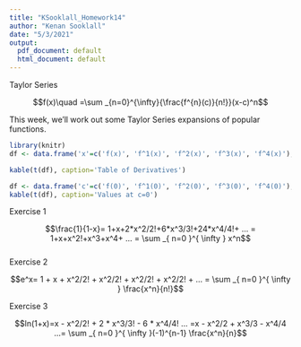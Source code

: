 ```yaml
---
title: "KSooklall_Homework14"
author: "Kenan Sooklall"
date: "5/3/2021"
output:
  pdf_document: default
  html_document: default
---
```


Taylor Series

$$f(x)\quad =\sum _{n=0}^{\infty}{\frac{f^{n}(c)}{n!}}(x-c)^n$$

This week, we’ll work out some Taylor Series expansions of popular functions.

```r
library(knitr)
df <- data.frame('x'=c('f(x)', 'f^1(x)', 'f^2(x)', 'f^3(x)', 'f^4(x)'), p1=c('1/(1-x)', '1/(1-x)^2', '2/(1-x)^3', '6/(1-x)^4', '24/(1-x)^5'), p2=c('e^x', 'e^x','e^x', 'e^x','e^x'), p3=c('ln(1+x)', '1/(1+x)','-1/(1+x)^2', '2/(1+x)^3', '-6/(1+x)^4'))

kable(t(df), caption='Table of Derivatives')

df <- data.frame('c'=c('f(0)', 'f^1(0)', 'f^2(0)', 'f^3(0)', 'f^4(0)'), 'p1^n(c)'=c(1,1,2,6,24), 'p2^n(c)'=c(1,1,1,1,1), 'p3^n(c)'=c(0, 1,-1,2,-6))
kable(t(df), caption='Values at c=0')
```


Exercise 1

$$\frac{1}{1-x}= 1+x+2*x^2/2!+6*x^3/3!+24*x^4/4!+ ... = 1+x+x^2!+x^3+x^4+ ... = \sum _{ n=0 }^{ \infty } x^n$$    
Exercise 2

$$e^x= 1 + x + x^2/2! + x^2/2! + x^2/2! + x^2/2! + ... = \sum _{ n=0 }^{ \infty } \frac{x^n}{n!}$$

Exercise 3

$$ln(1+x)=x - x^2/2! + 2 * x^3/3! - 6 * x^4/4! ... =x - x^2/2 + x^3/3 - x^4/4 ...= \sum _{ n=0 }^{ \infty }(-1)^{n-1} \frac{x^n}{n}$$